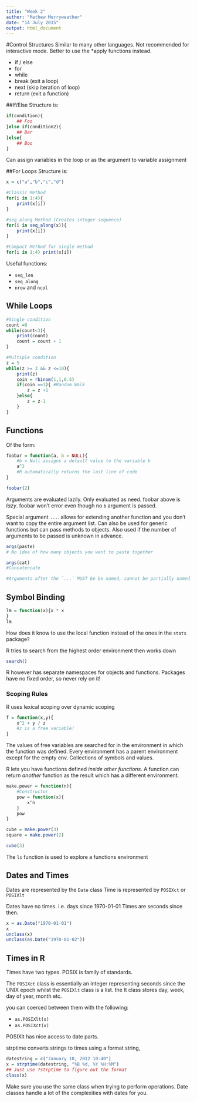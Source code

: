 ```yaml
---
title: "Week 2"
author: "Mathew Merryweather"
date: "14 July 2015"
output: html_document
---
```

#Control Structures
Similar to many other languages. Not recommended for interactive mode. Better to use the *apply functions instead.

* if / else
* for
* while
* break (exit a loop)
* next (skip iteration of loop)
* return (exit a function)

##If/Else
Structure is:
```r
if(condition){
    ## Foo
}else if(condition2){
    ## Bar
}else{
    ## Boo
}
```
Can assign variables in the loop or as the argument to variable assignment

##For Loops
Structure is:
```r
x = c("a","b","c","d")

#Classic Method
for(i in 1:4){
    print(x[i])
}

#seq_along Method (Creates integer sequence)
for(i in seq_along(x)){
    print(x[i])
}

#Compact Method for single method
for(i in 1:4) print(x[i])
```

Useful functions:

* `seq_len`
* `seq_along`
* `nrow` and `ncol`

## While Loops
```r
#Single condition
count =0
while(count<3){
    print(count)
    count = count + 1
}

#Multiple condition
z = 5
while(z >= 3 && z <=10){
    print(z)
    coin = rbinom(1,1,0.5)
    if(coin ==1){ #Random Walk
        z = z +1
    }else{
        z = z-1
    }
}

```

## Functions
Of the form:
```r
foobar = function(a, b = NULL){
    #b = Null assigns a default value to the variable b
    a^2
    #R automatically returns the last line of code
}

foobar(2)
```

Arguments are evaluated lazily. Only evaluated as need. foobar above is *lazy*. foobar won't error even though no `b` argument is passed.

Special argument `...`. allows for extending another function and you don't want to copy the entire argument list.
Can also be used for generic functions but can pass methods to objects.
Also used if the number of arguments to be passed is unknown in advance.

```r
args(paste)
# No idea of how many objects you want to paste together

args(cat)
#Concatencate

#Arguments after the `...` MUST be be named, cannot be partially named. Must be explicit
```

## Symbol Binding

```r
lm = function(x){x * x
}
lm
```
How does it know to use the local function instead of the ones in the `stats` package?

R tries to search from the highest order environment then works down
```r
search()
```

R however has separate namespaces for objects and functions.
Packages have no fixed order, so never rely on it!

### Scoping Rules
R uses lexical scoping over dynamic scoping
```r
f = function(x,y){
    x^2 + y / z
    #z is a free variable!
}
```

The values of free variables are searched for in the environment in which the function was defined.
Every environment has a parent environment except for the empty env. Collections of symbols and values.

R lets you have functions defined *inside other functions*.
A function can return *another* function as the result which has a different environment.

```r
make.power = function(n){
    #Constructor
    pow = function(x){
        x^n
    }
    pow
}

cube = make.power(3)
square = make.power(2)

cube(3)

```

The `ls` function is used to explore a functions environment

## Dates and Times
Dates are represented by the `Date` class
Time is represented by `POSIXct` or `POSIXlt`

Dates have no times. i.e. days since 1970-01-01
Times are seconds since then.

```r
x = as.Date("1970-01-01")
x
unclass(x)
unclass(as.Date("1970-01-02"))
```

## Times in R
Times have two types.
POSIX is family of standards.

The `POSIXct` class is essentially an integer representing seconds since the UNIX epoch whilst the `POSIXlt` class is a list.
the lt class stores day, week, day of year, month etc.

you can coerced between them with the following:

* `as.POSIXlt(x)`
* `as.POSIXct(x)`

POSIXlt has nice access to date parts.

strptime converts strings to times using a format string,

```r
datestring = c("January 10, 2012 10:40")
x = strptime(datestring, "%B %d, %Y %H:%M")
## Just use ?strptime to figure out the format
class(x)
```

Make sure you use the same class when trying to perform operations. Date classes handle a lot of the complexities with dates for you.









